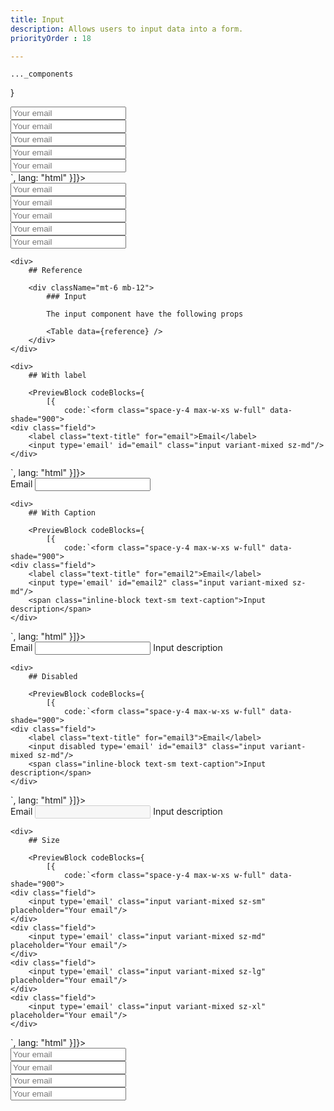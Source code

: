 ```yaml
---
title: Input
description: Allows users to input data into a form.
priorityOrder : 18

---
```



    ..._components
}

<div className="space-y-20">
    <PreviewBlock codeBlocks={
              [{
            code:`<form class="space-y-4 max-w-xs w-full" data-shade="900">
    <div class="field">
        <input type='email' class="input variant-plain sz-md" placeholder="Your email" />
    </div>
    <div class="field">
        <input type='email' class="input variant-bottomOutlined sz-md" placeholder="Your email" />
    </div>
    <div class="field">
        <input type='email' class="input variant-soft sz-md" placeholder="Your email" />
    </div>
    <div class="field">
        <input type='email' class="input variant-outlined sz-md" placeholder="Your email" />
    </div>
    <div class="field">
        <input type='email' class="input variant-mixed sz-md" placeholder="Your email" />
    </div>
</form>`,
              lang: "html"
          }]}>
        <form class="space-y-4 max-w-xs w-full" data-shade="900">
            <div class="field">
                <input type='email' class="input variant-plain sz-md" placeholder="Your email" />
            </div>
            <div class="field">
                <input type='email' class="input variant-bottomOutlined sz-md" placeholder="Your email" />
            </div>
            <div class="field">
                <input type='email' class="input variant-soft sz-md" placeholder="Your email" />
            </div>
            <div class="field">
                <input type='email' class="input variant-outlined sz-md" placeholder="Your email" />
            </div>
            <div class="field">
                <input type='email' class="input variant-mixed sz-md" placeholder="Your email" />
            </div>
        </form>
    </PreviewBlock>

    <div>
        ## Reference

        <div className="mt-6 mb-12"> 
            ### Input 

            The input component have the following props

            <Table data={reference} />
        </div>
    </div>

    <div>
        ## With label

        <PreviewBlock codeBlocks={
            [{
                code:`<form class="space-y-4 max-w-xs w-full" data-shade="900">
    <div class="field">
        <label class="text-title" for="email">Email</label>
        <input type='email' id="email" class="input variant-mixed sz-md"/>
    </div>
</form>`,
            lang: "html"
        }]}>
            <form class="space-y-4 max-w-xs w-full" data-shade="900">
                <div class="field">
                    <label class="text-title" for="email">Email</label>
                    <input type='email' id="email" class="input variant-mixed sz-md"/>
                </div>
            </form>
        </PreviewBlock>
    </div>

    <div>
        ## With Caption

        <PreviewBlock codeBlocks={
            [{
                code:`<form class="space-y-4 max-w-xs w-full" data-shade="900">
    <div class="field">
        <label class="text-title" for="email2">Email</label>
        <input type='email' id="email2" class="input variant-mixed sz-md"/>
        <span class="inline-block text-sm text-caption">Input description</span>
    </div>
</form>`,
            lang: "html"
        }]}>
            <form class="space-y-4 max-w-xs w-full" data-shade="900">
                <div class="field">
                    <label class="text-title" for="email2">Email</label>
                    <input type='email' id="email2" class="input variant-mixed sz-md"/>
                    <span class="inline-block text-sm text-caption">Input description</span>
                </div>
            </form>
        </PreviewBlock>
    </div>

    <div>
        ## Disabled

        <PreviewBlock codeBlocks={
            [{
                code:`<form class="space-y-4 max-w-xs w-full" data-shade="900">
    <div class="field">
        <label class="text-title" for="email3">Email</label>
        <input disabled type='email' id="email3" class="input variant-mixed sz-md"/>
        <span class="inline-block text-sm text-caption">Input description</span>
    </div>
</form>`,
            lang: "html"
        }]}>
            <form class="space-y-4 max-w-xs w-full" data-shade="900">
                <div class="field">
                    <label class="text-title" for="email3">Email</label>
                    <input disabled type='email' id="email3" class="input variant-mixed sz-md"/>
                    <span class="inline-block text-sm text-caption">Input description</span>
                </div>
            </form>
        </PreviewBlock>
    </div>

    <div>
        ## Size

        <PreviewBlock codeBlocks={
            [{
                code:`<form class="space-y-4 max-w-xs w-full" data-shade="900">
    <div class="field">
        <input type='email' class="input variant-mixed sz-sm" placeholder="Your email"/>
    </div>
    <div class="field">
        <input type='email' class="input variant-mixed sz-md" placeholder="Your email"/>
    </div>
    <div class="field">
        <input type='email' class="input variant-mixed sz-lg" placeholder="Your email"/>
    </div>
    <div class="field">
        <input type='email' class="input variant-mixed sz-xl" placeholder="Your email"/>
    </div>
</form>`,
            lang: "html"
        }]}>
            <form class="space-y-4 max-w-xs w-full" data-shade="900">
                <div class="field">
                    <input type='email' class="input variant-mixed sz-sm" placeholder="Your email"/>
                </div>
                <div class="field">
                    <input type='email' class="input variant-mixed sz-md" placeholder="Your email"/>
                </div>
                <div class="field">
                    <input type='email' class="input variant-mixed sz-lg" placeholder="Your email"/>
                </div>
                <div class="field">
                    <input type='email' class="input variant-mixed sz-xl" placeholder="Your email"/>
                </div>
            </form>
        </PreviewBlock>
    </div>
</div>